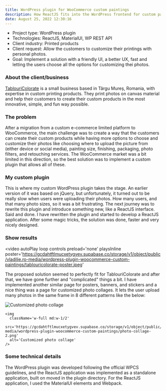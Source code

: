 ```yaml
---
title: WordPress plugin for WooCommerce custom paintings
description: How ReactJS fits into the WordPress frontend for custom painting products in WooCommerce.
date: August 25, 2022 12:30:16
---
```


- Project type: WordPress plugin
- Technologies: ReactJS, MaterialUI, WP REST API
- Client industry: Printed products
- Client request: Allow the customers to customize their printings with personal photos.
- Goal: Implement a solution with a friendly UI, a better UX, fast and letting the users choose all the options for customizing thei photos.

### About the client/business

[TablouriColorate](https://tablouricolorate.ro) is a small business based in Târgu Mureș, Romania, with expertise in custom printing products.
They print photos on canvas material and help their customers to create their custom products in the most innovative, simple, and fun way possible.

### The problem

After a migration from a custom e-commerce limited platform to WooCommerce, the main challenge was to create a way that the customers can create their custom products while having more options to choose and customize their photos like choosing where to upload the picture from (either device or social media), painting size, finishing, packaging, photo filters, and retouching services.
The WooCommerce market was a bit limited in this direction, so the best solution was to implement a custom plugin that allows all of these.

### My custom plugin

This is where my custom WordPress plugin takes the stage.
An earlier version of it was based on jQuery, but unfortunately, it turned out to be really slow when users were uploading their photos.
How many users, and that many photo sizes, so it was a bit frustrating.
The next journey was to rewrite this plugin and introduce something new, like a ReactJS interface.
Said and done.
I have rewritten the plugin and started to develop a ReactJS application.
After some magic tricks, the solution was done, faster and very nicely designed.

### Show results

<video
  autoPlay
  loop
  controls
  preload='none'
  playsInline
  poster='https://gcdahtftlmucxetygvev.supabase.co/storage/v1/object/public/vladilie.ro-media/wordpress-plugin-woocommerce-custom-paintings/tablouricolorate-poster.jpeg'
>
  <source
    src='https://gcdahtftlmucxetygvev.supabase.co/storage/v1/object/public/vladilie.ro-media/wordpress-plugin-woocommerce-custom-paintings/tablouricolorate-preview.mp4'
    type='video/mp4'
  />
</video>

The proposed solution seemed to perfectly fit for TablouriColorate and after that, we have gone further and "complicated" things a bit.
I have implemented another similar page for posters, banners, and stickers and a nice thing was a page for customized photo collages.
It lets the user upload many photos in the same frame in 8 different patterns like the below:

<div className='flex flex-col md:flex-row gap-2'>
    <img
      className='w-full md:w-1/2'
      src='https://gcdahtftlmucxetygvev.supabase.co/storage/v1/object/public/vladilie.ro-media/wordpress-plugin-woocommerce-custom-paintings/photo-collage.png'
      alt='Customized photo collage'
    />

    <img
      className='w-full md:w-1/2'
      src='https://gcdahtftlmucxetygvev.supabase.co/storage/v1/object/public/vladilie.ro-media/wordpress-plugin-woocommerce-custom-paintings/photo-collage-2.png'
      alt='Customized photo collage'
    />

</div>

### Some technical details

The WordPress plugin was developed following the official WPCS guidelines, and the ReactJS application was implemented as a standalone application, built on moved in the plugin directory.
For the ReactJS application, I used the MaterialUI elements and Webpack.
